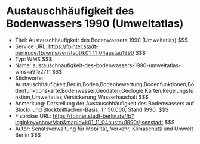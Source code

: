 # Austauschhäufigkeit des Bodenwassers 1990 (Umweltatlas)
- Titel: Austauschhäufigkeit des Bodenwassers 1990 (Umweltatlas) $$$
- Service URL: https://fbinter.stadt-berlin.de/fb/wms/senstadt/k01_11_04austau1990 $$$
- Typ: WMS $$$
- Name: austauschhaufigkeit-des-bodenwassers-1990-umweltatlas-wms-a9fe2711 $$$
- Stichworte: Austauschhäufigkeit,Berlin,Boden,Bodenbewertung,Bodenfunktionen,Bodenfunktionskarte,Bodenwasser,Geodaten,Geologie,Karten,Regelungsfunktion,Umweltatlas,Versickerung,Wasserhaushalt $$$
- Anmerkung: Darstellung der Austauschhäufigkeit des Bodenwassers auf Block- und Blockteilflächen-Basis, 1 : 50.000, Stand 1990. $$$
- Fisbroker URL: https://fbinter.stadt-berlin.de/fb?loginkey=showMap&mapId=k01_11_04austau1990@senstadt $$$
- Autor: Senatsverwaltung für Mobilität, Verkehr, Klimaschutz und Umwelt Berlin $$$
